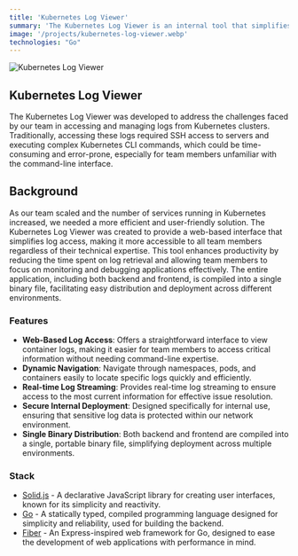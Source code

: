 ```yaml
---
title: 'Kubernetes Log Viewer'
summary: 'The Kubernetes Log Viewer is an internal tool that simplifies log access from containers running in Kubernetes clusters. Replacing the need for SSH and CLI commands, this web-based interface, developed using Solid.js, Go, and Fiber, offers an intuitive and efficient way for team members to monitor and debug applications. The tool securely integrates with Kubernetes APIs, providing real-time log streaming and navigation through namespaces, pods, and containers'
image: '/projects/kubernetes-log-viewer.webp'
technologies: "Go"
---
```


![Kubernetes Log Viewer](/projects/kubernetes-log-viewer.webp)

## Kubernetes Log Viewer

The Kubernetes Log Viewer was developed to address the challenges faced by our team in accessing and managing logs from Kubernetes clusters. Traditionally, accessing these logs required SSH access to servers and executing complex Kubernetes CLI commands, which could be time-consuming and error-prone, especially for team members unfamiliar with the command-line interface.

## Background

As our team scaled and the number of services running in Kubernetes increased, we needed a more efficient and user-friendly solution. The Kubernetes Log Viewer was created to provide a web-based interface that simplifies log access, making it more accessible to all team members regardless of their technical expertise. This tool enhances productivity by reducing the time spent on log retrieval and allowing team members to focus on monitoring and debugging applications effectively. The entire application, including both backend and frontend, is compiled into a single binary file, facilitating easy distribution and deployment across different environments.

### Features

- **Web-Based Log Access**: Offers a straightforward interface to view container logs, making it easier for team members to access critical information without needing command-line expertise.
- **Dynamic Navigation**: Navigate through namespaces, pods, and containers easily to locate specific logs quickly and efficiently.
- **Real-time Log Streaming**: Provides real-time log streaming to ensure access to the most current information for effective issue resolution.
- **Secure Internal Deployment**: Designed specifically for internal use, ensuring that sensitive log data is protected within our network environment.
- **Single Binary Distribution**: Both backend and frontend are compiled into a single, portable binary file, simplifying deployment across multiple environments.

### Stack

- [Solid.js](#) - A declarative JavaScript library for creating user interfaces, known for its simplicity and reactivity.
- [Go](#) - A statically typed, compiled programming language designed for simplicity and reliability, used for building the backend.
- [Fiber](#) - An Express-inspired web framework for Go, designed to ease the development of web applications with performance in mind.
